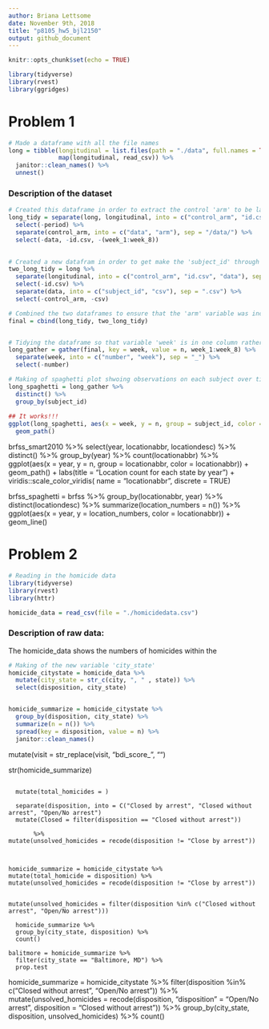 ```yaml
---
author: Briana Lettsome
date: November 9th, 2018
title: "p8105_hw5_bjl2150"
output: github_document
---
```


```r
knitr::opts_chunk$set(echo = TRUE)

library(tidyverse)
library(rvest)
library(ggridges)
```

# Problem 1
```r
# Made a dataframe with all the file names
long = tibble(longitudinal = list.files(path = "./data", full.names = TRUE),
              map(longitudinal, read_csv)) %>% 
  janitor::clean_names() %>%
  unnest()
```

### Description of the dataset

```r
# Created this dataframe in order to extract the control 'arm' to be later added to another dataframe.
long_tidy = separate(long, longitudinal, into = c("control_arm", "id.csv", "period"), sep = "_") %>%
  select(-period) %>%
  separate(control_arm, into = c("data", "arm"), sep = "/data/") %>%
  select(-data, -id.csv, -(week_1:week_8))
  

# Created a new datafram in order to get make the 'subject_id' through wrangling of the data.
two_long_tidy = long %>% 
  separate(longitudinal, into = c("control_arm", "id.csv", "data"), sep = "/") %>%
  select(-id.csv) %>%
  separate(data, into = c("subject_id", "csv"), sep = ".csv") %>%
  select(-control_arm, -csv) 

# Combined the two dataframes to ensure that the 'arm' variable was included in the final dataframe.
final = cbind(long_tidy, two_long_tidy)


# Tidying the dataframe so that variable 'week' is in one column rather than spread out.
long_gather = gather(final, key = week, value = n, week_1:week_8) %>%
  separate(week, into = c("number", "week"), sep = "_") %>%
  select(-number)

# Making of spaghetti plot shwoing observations on each subject over time.
long_spaghetti = long_gather %>%
  distinct() %>%
  group_by(subject_id) 
  
## It works!!!
ggplot(long_spaghetti, aes(x = week, y = n, group = subject_id, color = arm)) + 
  geom_path()
```

brfss_smart2010 %>% 
  select(year, locationabbr, locationdesc) %>% 
  distinct() %>%
  group_by(year) %>% 
  count(locationabbr) %>% 
  ggplot(aes(x = year, y = n, group = locationabbr, color = locationabbr)) +
  geom_path() + 
  labs(title = "Location count for each state by year") + 
  viridis::scale_color_viridis(
    name = "locationabbr", 
    discrete = TRUE)

brfss_spaghetti = brfss %>%
  group_by(locationabbr, year) %>%
  distinct(locationdesc) %>%
  summarize(location_numbers = n()) %>%
  ggplot(aes(x = year, y = location_numbers, color = locationabbr)) + 
  geom_line() 


# Problem 2

```r
# Reading in the homicide data
library(tidyverse)
library(rvest)
library(httr)

homicide_data = read_csv(file = "./homicidedata.csv")
```


### Description of raw data:

The homicide_data shows the numbers of homicides within the 

```r
# Making of the new variable 'city_state'
homicide_citystate = homicide_data %>%
  mutate(city_state = str_c(city, ", " , state)) %>%
  select(disposition, city_state)


homicide_summarize = homicide_citystate %>% 
  group_by(disposition, city_state) %>%
  summarize(n = n()) %>%
  spread(key = disposition, value = n) %>%
  janitor::clean_names()
```

mutate(visit = str_replace(visit, "bdi_score_", "")
       
str(homicide_summarize)
```

  mutate(total_homicides = )

  separate(disposition, into = C("Closed by arrest", "Closed without arrest", "Open/No arrest")
  mutate(Closed = filter(disposition == "Closed without arrest"))
       
       %>%
mutate(unsolved_homicides = recode(disposition != "Close by arrest"))



homicide_summarize = homicide_citystate %>% 
mutate(total_homicide = disposition) %>%
mutate(unsolved_homicides = recode(disposition != "Close by arrest"))


mutate(unsolved_homicides = filter(disposition %in% c("Closed without arrest", "Open/No arrest")))
  
  homicide_summarize %>%
  group_by(city_state, disposition) %>%
  count()

balitmore = homicide_summarize %>%
  filter(city_state == "Baltimore, MD") %>%
  prop.test
```


homicide_summarize = homicide_citystate %>% 
  filter(disposition %in% c("Closed without arrest", "Open/No arrest")) %>%
  mutate(unsolved_homicides = recode(disposition, "disposition" = "Open/No arrest", disposition = "Closed without arrest")) %>%
  group_by(city_state, disposition, unsolved_homicides) %>%
  count()
